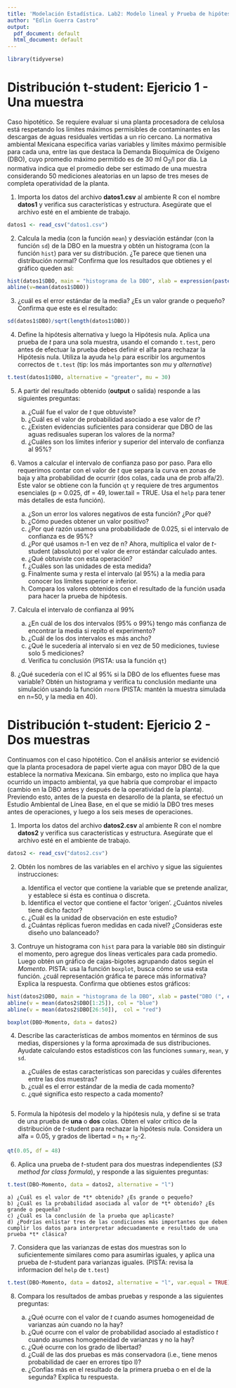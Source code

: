 ```yaml
---
title: 'Modelación Estadística. Lab2: Modelo lineal y Prueba de hipótesis simples'
author: "Edlin Guerra Castro"
output:
  pdf_document: default
  html_document: default
---
```


```r
library(tidyverse)
```

# Distribución t-student: Ejericio 1 - Una muestra

Caso hipotético. Se requiere evaluar si una planta procesadora de celulosa está respetando los límites máximos permisibles  de  contaminantes en las descargas de aguas residuales vertidas a un río cercano. La normativa ambiental Mexicana especifica varias variables y límites máximo permisible para cada una, entre las que destaca la Demanda Bioquímica de Oxígeno (DBO), cuyo promedio máximo permitido es de 30 ml O<sub>2</sub>/l por día. La normativa indica que el promedio debe ser estimado de una muestra considerando 50 mediciones aleatorias en un lapso de tres meses de completa operatividad de la planta. 

1. Importa los datos del archivo **datos1.csv** al ambiente R con el nombre **datos1** y verifica sus características y estructura. Asegúrate que el archivo esté en el ambiente de trabajo.

```r
datos1 <- read_csv("datos1.csv")
```


2. Calcula la media (con la función `mean`) y desviación estándar (con la función `sd`) de la DBO en la muestra y obtén un histograma (con la función `hist`) para ver su distribución. ¿Te parece que tienen una distribución normal? Confirma que los resultados que obtienes y el gráfico queden así:

```r
hist(datos1$DBO, main = "histograma de la DBO", xlab = expression(paste("DBO ", "(mg ", O[2], "/l/d)")), ylab =" Frecuencia")
abline(v=mean(datos1$DBO))


```

3. ¿cuál es el error estándar de la media? ¿Es un valor grande o pequeño? Confirma que este es el resultado:
```r

sd(datos1$DBO)/sqrt(length(datos1$DBO))

```


4. Define la hipótesis alternativa y luego la Hipótesis nula. Aplica una prueba de *t* para una sola muestra, usando el comando `t.test`, pero antes de efectuar la prueba debes definir el alfa para rechazar la Hipótesis nula. Utiliza la ayuda `help` para escribir los argumentos correctos de `t.test` (tip: los más importantes son *mu* y *alternative*)

```r
t.test(datos1$DBO, alternative = "greater", mu = 30)

```

5. A partir del resultado obtenido (**output** o salida) responde a las siguientes preguntas:
    
    a) ¿Cuál fue el valor de *t* que obtuviste? 
    b) ¿Cuál es el valor de probabilidad asociado a ese valor de *t*?
    c) ¿Existen evidencias suficientes para considerar que DBO de las aguas redisuales superan los valores de la norma?
    d) ¿Cuáles son los límites inferior y superior del intervalo de confianza al 95%? 

6. Vamos a calcular el intervalo de confianza paso por paso. Para ello requerimos contar con el valor de *t* que separa la curva en zonas de baja y alta probabilidad de ocurrir (dos colas, cada una de prob alfa/2). Este valor se obtiene con la función `qt` y requiere de tres argumentos esenciales (p = 0.025, df = 49, lower.tail = TRUE. Usa el `help` para tener más detalles de esta función).
    
    a) ¿Son un error los valores negativos de esta función? ¿Por qué? 
    b) ¿Cómo puedes obtener un valor positivo?
    c) ¿Por qué razón usamos una probabilidade de 0.025, si el intervalo de confianza es de 95%?
    d) ¿Por qué usamos n-1 en vez de n?
    Ahora, multiplica el valor de *t*-student (absoluto) por el valor de error estándar calculado antes.
    e) ¿Qué obtuviste con esta operación? 
    f) ¿Cuáles son las unidades de esta medida?
    g) Finalmente suma y resta el intervalo (al 95%) a la media para conocer los límites superior e inferior. 
    h) Compara los valores obtenidos con el resultado de la función usada para hacer la prueba de hipótesis.

7. Calcula el intervalo de confianza al 99% 
    
    a) ¿En cuál de los dos intervalos (95% o 99%) tengo más confianza de encontrar la media si repito el experimento?
    b) ¿Cuál de los dos intervalos es más ancho?
    c) ¿Qué le sucedería al intervalo si en vez de 50 mediciones, tuviese solo 5 mediciones?
    d) Verifica tu conclusión (PISTA: usa la función `qt`)

8. ¿Qué sucedería con el IC al 95% si la DBO de los efluentes fuese mas variable? 
    Obtén un histograma y verifica tu conclusión mediante una simulación usando la función `rnorm` (PISTA: mantén la muestra simulada en n=50, y la media en 40).
    
# Distribución t-student: Ejericio 2 - Dos muestras

Continuamos con el caso hipotético. Con el análisis anterior se evidenció que la planta procesadora de papel vierte agua con mayor DBO de la que establece la normativa Mexicana. Sin embargo, esto no implica que haya ocurrido un impacto ambiental, ya que habría que comprobar el impacto (cambio en la DBO antes y después de la operatividad de la planta). Previendo esto, antes de la puesta en desarollo de la planta, se efectuó un Estudio Ambiental de Línea Base, en el que se midió la DBO tres meses antes de operaciones, y luego a los seis meses de operaciones.

1. Importa los datos del archivo **datos2.csv** al ambiente R con el nombre **datos2** y verifica sus características y estructura. Asegúrate que el archivo esté en el ambiente de trabajo.

```r
datos2 <- read_csv("datos2.csv")
```


2. Obtén los nombres de las variables en el archivo y sigue las siguientes instrucciones:
    
    a) Identifica el vector que contiene la variable que se pretende analizar, y establece si ésta es contínua o discreta.
    b) Identifica el vector que contiene el factor 'origen'. ¿Cuántos niveles tiene dicho factor? 
    c) ¿Cuál es la unidad de observación en este estudio?
    d) ¿Cuántas réplicas fueron medidas en cada nivel? ¿Consideras este diseño uno balanceado?

3. Contruye un histograma con `hist` para para la variable `DBO` sin distinguir el momento, pero agregue dos líneas verticales para cada promedio. Luego obtén un gráfico de cajas-bigotes agrupando datos según el *Momento*. PISTA: usa la función `boxplot`, busca cómo se usa esta función. ¿cuál representación gráfica te parece más informativa? Explica la respuesta. Confirma que obtienes estos gráficos: 
```r
hist(datos2$DBO, main = "histograma de la DBO", xlab = paste("DBO (", expression(O[2]), "ml/l/d)"), ylab =" Frecuencia")
abline(v = mean(datos2$DBO[1:25]), col = "blue")
abline(v = mean(datos2$DBO[26:50]),  col = "red")

boxplot(DBO~Momento, data = datos2)
```  

4. Describe las características de ambos momentos en términos de sus medias, dispersiones y la forma aproximada de sus distribuciones. Ayudate calculando estos estadísticos con las funciones `summary`, `mean`, y `sd`. 
      
      a) ¿Cuáles de estas características son parecidas y cuáles diferentes entre las dos muestras?
      b) ¿cuál es el error estándar de la media de cada momento?
      c) ¿qué significa esto respecto a cada momento?
      
```r

```

5. Formula la hipótesis del modelo y la hipótesis nula, y define si se trata de una prueba de **una** o **dos** colas. Obten el valor crítico de la distribución de *t*-student para rechazar la hipótesis nula. Considera un alfa = 0.05, y grados de libertad = n<sub>1</sub> + n<sub>2</sub>-2.

```r
qt(0.05, df = 48)
```

6. Aplica una prueba de *t*-student para dos muestras independientes (*S3 method for class formula*), y responde a las siguientes preguntas:
```r
t.test(DBO~Momento, data = datos2, alternative = "l")

```    
    
    a) ¿Cuál es el valor de *t* obtenido? ¿Es grande o pequeño?
    b) ¿Cuál es la probabilidad asociada al valor de *t* obtenido? ¿Es grande o pequeña?
    c) ¿Cuál es la conclusión de la prueba que aplicaste?
    d) ¿Podrías enlistar tres de las condiciones más importantes que deben cumplir los datos para interpretar adecuadamente e resultado de una prueba *t* clásica?
    
7. Considera que las varianzas de estas dos muestras son lo suficientemente similares como para asumirlas iguales,
    y aplica una prueba de *t*-student para varianzas iguales. (PISTA: revisa la informacion del `help` de `t.test`)

```r
t.test(DBO~Momento, data = datos2, alternative = "l", var.equal = TRUE)

```    


8. Compara los resultados de ambas pruebas y responde a las siguientes preguntas:
    
    a) ¿Qué ocurre con el valor de *t* cuando asumes homogeneidad de varianzas aún cuando no la hay?
    b) ¿Qué ocurre con el valor de probabilidad asociado al estadístico *t* cuando asumes homogeneidad de varianzas y no la hay?
    c) ¿Qué ocurre con los grado de libertad?
    d) ¿Cuál de las dos pruebas es más conservadora (i.e., tiene menos probabilidad de caer en errores tipo I)?
    e) ¿Confías más en el resultado de la primera prueba o en el de la segunda? Explica tu respuesta.
